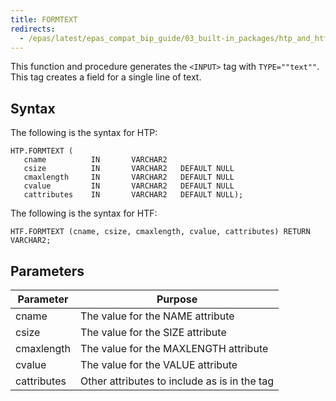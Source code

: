 ```yaml
---
title: FORMTEXT
redirects:
  - /epas/latest/epas_compat_bip_guide/03_built-in_packages/htp_and_htf/formtext/ #generated for docs/epas/reorg-role-use-case-mode
---
```


This function and procedure generates the `<INPUT>` tag with `TYPE=""text""`. This tag creates a field for a single line of text.

## Syntax

The following is the syntax for HTP:

```
HTP.FORMTEXT (
   cname          IN       VARCHAR2
   csize          IN       VARCHAR2   DEFAULT NULL
   cmaxlength     IN       VARCHAR2   DEFAULT NULL
   cvalue         IN       VARCHAR2   DEFAULT NULL
   cattributes    IN       VARCHAR2   DEFAULT NULL);
```

The following is the syntax for HTF:

```
HTF.FORMTEXT (cname, csize, cmaxlength, cvalue, cattributes) RETURN VARCHAR2;
```

## Parameters

| Parameter | Purpose  |
| --------- | -------- |
| cname | The value for the NAME attribute |
| csize | The value for the SIZE attribute |
| cmaxlength | The value for the MAXLENGTH attribute |
| cvalue | The value for the VALUE attribute |
| cattributes | Other attributes to include as is in the tag |
